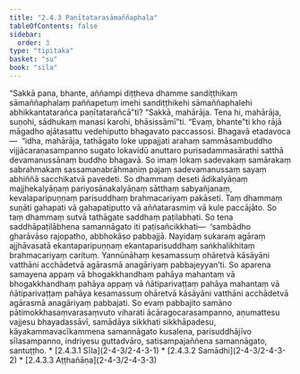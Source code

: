 ```yaml
---
title: "2.4.3 Paṇītatarasāmaññaphala"
tableOfContents: false
sidebar:
  order: 3
type: "tipitaka"
basket: "su"
book: "sila"
---
```



<DynamicBreadcrumb />

<Division number="189" book="sila" bookNo="6" page="58">

<Paragraph number="270" book="sila">
“Sakkā pana, bhante, aññampi diṭṭheva dhamme sandiṭṭhikaṃ sāmaññaphalaṃ paññapetuṃ imehi sandiṭṭhikehi sāmaññaphalehi abhikkantatarañca paṇītatarañcā”ti? “Sakkā, mahārāja. Tena hi, mahārāja, suṇohi, sādhukaṃ manasi karohi, bhāsissāmī”ti. “Evaṃ, bhante”ti kho rājā māgadho ajātasattu vedehiputto bhagavato paccassosi.



</Paragraph>

</Division>
<Division number="190" book="sila" bookNo="6" page="58">

<Paragraph number="271" book="sila">
Bhagavā etadavoca—  “idha, mahārāja, tathāgato loke uppajjati arahaṃ sammāsambuddho vijjācaraṇasampanno sugato lokavidū anuttaro purisadammasārathi satthā devamanussānaṃ buddho bhagavā. So imaṃ lokaṃ sadevakaṃ samārakaṃ sabrahmakaṃ sassamaṇabrāhmaṇiṃ pajaṃ sadevamanussaṃ sayaṃ abhiññā sacchikatvā pavedeti. So dhammaṃ deseti ādikalyāṇaṃ majjhekalyāṇaṃ pariyosānakalyāṇaṃ sātthaṃ sabyañjanaṃ, kevalaparipuṇṇaṃ parisuddhaṃ brahmacariyaṃ pakāseti.



</Paragraph>

</Division>
<Division number="191" book="sila" bookNo="6" page="59">

<Paragraph number="272" book="sila">
Taṃ dhammaṃ suṇāti gahapati vā gahapatiputto vā aññatarasmiṃ vā kule paccājāto. So taṃ dhammaṃ sutvā tathāgate saddhaṃ paṭilabhati. So tena saddhāpaṭilābhena samannāgato iti paṭisañcikkhati—  ‘sambādho gharāvāso rajopatho, abbhokāso pabbajjā. Nayidaṃ sukaraṃ agāraṃ ajjhāvasatā ekantaparipuṇṇaṃ ekantaparisuddhaṃ saṅkhalikhitaṃ brahmacariyaṃ carituṃ. Yannūnāhaṃ kesamassuṃ ohāretvā kāsāyāni vatthāni acchādetvā agārasmā anagāriyaṃ pabbajeyyan’ti.



</Paragraph>

</Division>
<Division number="192" book="sila" bookNo="6" page="59">

<Paragraph number="273" book="sila">
So aparena samayena appaṃ vā bhogakkhandhaṃ pahāya mahantaṃ vā bhogakkhandhaṃ pahāya appaṃ vā ñātiparivaṭṭaṃ pahāya mahantaṃ vā ñātiparivaṭṭaṃ pahāya kesamassuṃ ohāretvā kāsāyāni vatthāni acchādetvā agārasmā anagāriyaṃ pabbajati.



</Paragraph>

</Division>
<Division number="193" book="sila" bookNo="6" page="59">

<Paragraph number="274" book="sila">
So evaṃ pabbajito samāno pātimokkhasaṃvarasaṃvuto viharati ācāragocarasampanno, aṇumattesu vajjesu bhayadassāvī, samādāya sikkhati sikkhāpadesu, kāyakammavacīkammena samannāgato kusalena, parisuddhājīvo sīlasampanno, indriyesu guttadvāro, satisampajaññena samannāgato, santuṭṭho.

</Paragraph>
</Division>

<TableOfContents book="sila" section="2.4.3">
* [2.4.3.1 Sīla](2-4-3/2-4-3-1)
* [2.4.3.2 Samādhi](2-4-3/2-4-3-2)
* [2.4.3.3 Aṭṭhañāṇa](2-4-3/2-4-3-3)
</TableOfContents>